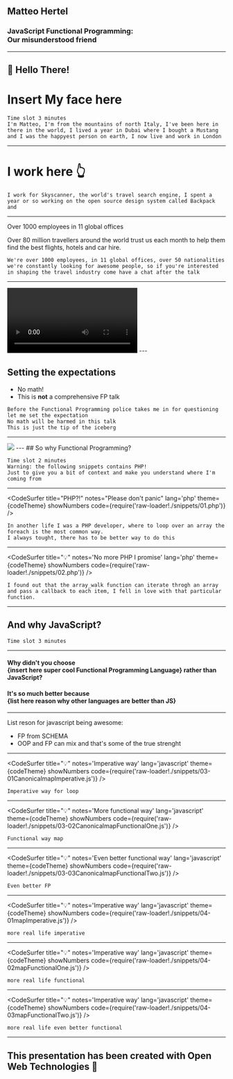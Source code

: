 

<Head>
  <title>JavaScript Functional Programming: Our misunderstood friend</title>
  <meta name='twitter:card' content='summary_large_image' />
  <meta name='twitter:site' content='@MHDev91' />
  <meta name='twitter:title' content='JavaScript Functional Programming: Our misunderstood friend' />
  <meta name='twitter:description' content="Functional Programming in JavaScript, is hard, difficult to understand, and you need a PhD in applied maths to use it in production. In this talk I’ll try to explain why that's not the truth by showing a practical approach to some fundamental FP concepts and how to apply them to your code base today. By the end of the talk you'll hopefully have some understanding on some Functional Programming principles and how to apply them to your code base but most importantly when and how apply those principles" />
  <meta name='twitter:image' content='TODO: Add image' />
</Head>


## Matteo Hertel
### JavaScript Functional Programming:<br /> Our misunderstood friend
---


## 👋 Hello There! 

# Insert My face here
```notes
Time slot 3 minutes
I'm Matteo, I'm from the mountains of north Italy, I've been here in there in the world, I lived a year in Dubai where I bought a Mustang and I was the happyest person on earth, I now live and work in London

```
---

# I work here 👆

```notes
I work for Skyscanner, the world's travel search engine, I spent a year or so working on the open source design system called Backpack  and 
```
---

Over 1000 employees in 11 global offices

Over 80 million travellers around the world trust us each month to help them find the best flights, hotels and car hire.

```notes
We're over 1000 employees, in 11 global offices, over 50 nationalities
we're constantly looking for awesome people, so if you're interested in shaping the travel industry come have a chat after the talk
```
---
<video controls={true} >
 <source src="./assets/video.mp4" type="video/mp4" />
</video>
---

## Setting the expectations

<ul>
<Appear>
  <li>No math!</li>
  <li>This is <b>not</b> a comprehensive FP talk</li>
</Appear>
</ul>

```notes
Before the Functional Programming police takes me in for questioning let me set the expectation
No math will be harmed in this talk
This is just the tip of the iceberg
```
---

<Image size='100%' src='./assets/JustTheBeginning.gif' />
---
## So why Functional Programming?

```notes
Time slot 2 minutes
Warning: the following snippets contains PHP!
Just to give you a bit of context and make you understand where I'm coming from
```
---
<CodeSurfer
title="PHP?!"
notes="Please don't panic"
lang='php'
theme={codeTheme}
showNumbers
code={require('raw-loader!./snippets/01.php')}
/>

```notes
In another life I was a PHP developer, where to loop over an array the foreach is the most common way.
I always tought, there has to be better way to do this
```
---
<CodeSurfer
title="💡"
notes='No more PHP I promise'
lang='php'
theme={codeTheme}
showNumbers
code={require('raw-loader!./snippets/02.php')}
/>

```notes
I found out that the array_walk function can iterate throgh an array and pass a callback to each item, I fell in love with that particular function.
```
---
## And why JavaScript?

```notes
Time slot 3 minutes
```
---
#### Why didn't you choose <br/> {insert here super cool Functional Programming Language} rather than JavaScript?
#### It's so much better because <br />{list here reason why other languages are better than JS}
---
List reson for javascript being awesome:
- FP from SCHEMA
- OOP and FP can mix and that's some of the true strenght
---
<CodeSurfer
title="💡"
notes='Imperative way'
lang='javascript'
theme={codeTheme}
showNumbers
code={require('raw-loader!./snippets/03-01CanonicalmapImperative.js')}
/>

```notes
Imperative way for loop
```
---
<CodeSurfer
title="💡"
notes='More functional way'
lang='javascript'
theme={codeTheme}
showNumbers
code={require('raw-loader!./snippets/03-02CanonicalmapFunctionalOne.js')}
/>

```notes
Functional way map
```
---
<CodeSurfer
title="💡"
notes='Even better functional way'
lang='javascript'
theme={codeTheme}
showNumbers
code={require('raw-loader!./snippets/03-03CanonicalmapFunctionalTwo.js')}
/>

```notes
Even better FP
```
---
<CodeSurfer
title="💡"
notes='Imperative way'
lang='javascript'
theme={codeTheme}
showNumbers
code={require('raw-loader!./snippets/04-01mapImperative.js')}
/>

```notes
more real life imperative
```
---
<CodeSurfer
title="💡"
notes='Imperative way'
lang='javascript'
theme={codeTheme}
showNumbers
code={require('raw-loader!./snippets/04-02mapFunctionalOne.js')}
/>

```notes
more real life functional
```
---
<CodeSurfer
title="💡"
notes='Imperative way'
lang='javascript'
theme={codeTheme}
showNumbers
code={require('raw-loader!./snippets/04-03mapFunctionalTwo.js')}
/>

```notes
more real life even better functional
```
---
## This presentation has been created with Open Web Technologies 💪
